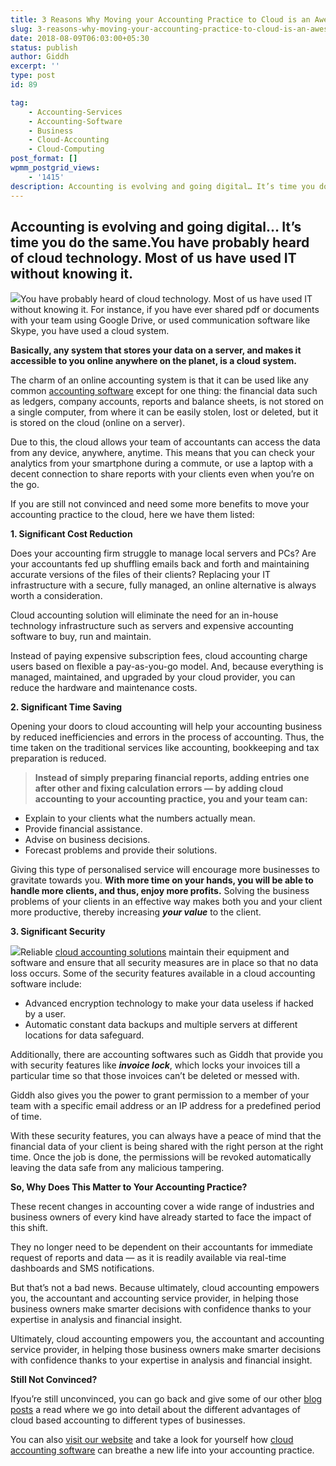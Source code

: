 ```yaml
---
title: 3 Reasons Why Moving your Accounting Practice to Cloud is an Awesome Idea!
slug: 3-reasons-why-moving-your-accounting-practice-to-cloud-is-an-awesome-idea
date: 2018-08-09T06:03:00+05:30
status: publish
author: Giddh
excerpt: ''
type: post
id: 89

tag:
    - Accounting-Services
    - Accounting-Software
    - Business
    - Cloud-Accounting
    - Cloud-Computing
post_format: []
wpmm_postgrid_views:
    - '1415'
description: Accounting is evolving and going digital… It’s time you do the same. You have probably heard of cloud technology. Most of us have used IT without knowing it.
---
```

Accounting is evolving and going digital… It’s time you do the same.You have probably heard of cloud technology. Most of us have used IT without knowing it.
--------------------------------------------------------------------

<img class="wp-block-image size-large" src = "https://miro.medium.com/max/693/1*B5WT7I1l5A-nRyXE-KbkXQ.jpeg" />You have probably heard of cloud technology. Most of us have used IT without knowing it. For instance, if you have ever shared pdf or documents with your team using Google Drive, or used communication software like Skype, you have used a cloud system.

**Basically, any system that stores your data on a server, and makes it accessible to you online anywhere on the planet, is a cloud system.**

The charm of an online accounting system is that it can be used like any common [accounting software](https://giddh.com/) except for one thing: the financial data such as ledgers, company accounts, reports and balance sheets, is not stored on a single computer, from where it can be easily stolen, lost or deleted, but it is stored on the cloud (online on a server).

Due to this, the cloud allows your team of accountants can access the data from any device, anywhere, anytime. This means that you can check your analytics from your smartphone during a commute, or use a laptop with a decent connection to share reports with your clients even when you’re on the go.

If you are still not convinced and need some more benefits to move your accounting practice to the cloud, here we have them listed:

**1. Significant Cost Reduction**

Does your accounting firm struggle to manage local servers and PCs? Are your accountants fed up shuffling emails back and forth and maintaining accurate versions of the files of their clients? Replacing your IT infrastructure with a secure, fully managed, an online alternative is always worth a consideration.

Cloud accounting solution will eliminate the need for an in-house technology infrastructure such as servers and expensive accounting software to buy, run and maintain.

Instead of paying expensive subscription fees, cloud accounting charge users based on flexible a pay-as-you-go model. And, because everything is managed, maintained, and upgraded by your cloud provider, you can reduce the hardware and maintenance costs.

**2. Significant Time Saving**

Opening your doors to cloud accounting will help your accounting business by reduced inefficiencies and errors in the process of accounting. Thus, the time taken on the traditional services like accounting, bookkeeping and tax preparation is reduced.

> **Instead of simply preparing financial reports, adding entries one after other and fixing calculation errors — by adding cloud accounting to your accounting practice, you and your team can:**

- Explain to your clients what the numbers actually mean.
- Provide financial assistance.
- Advise on business decisions.
- Forecast problems and provide their solutions.

Giving this type of personalised service will encourage more businesses to gravitate towards you. **With more time on your hands, you will be able to handle more clients, and thus, enjoy more profits.** Solving the business problems of your clients in an effective way makes both you and your client more productive, thereby increasing ***your value*** to the client.

**3. Significant Security**

<img class="wp-block-image size-large" src = "https://miro.medium.com/max/530/1*EoZ-0mYlZHAgM1AkehokoA.png" />Reliable [cloud accounting solutions](https://giddh.com/) maintain their equipment and software and ensure that all security measures are in place so that no data loss occurs. Some of the security features available in a cloud accounting software include:

- Advanced encryption technology to make your data useless if hacked by a user.
- Automatic constant data backups and multiple servers at different locations for data safeguard.

Additionally, there are accounting softwares such as Giddh that provide you with security features like ***invoice lock***, which locks your invoices till a particular time so that those invoices can’t be deleted or messed with.

Giddh also gives you the power to grant permission to a member of your team with a specific email address or an IP address for a predefined period of time.

With these security features, you can always have a peace of mind that the financial data of your client is being shared with the right person at the right time. Once the job is done, the permissions will be revoked automatically leaving the data safe from any malicious tampering.

**So, Why Does This Matter to Your Accounting Practice?**

These recent changes in accounting cover a wide range of industries and business owners of every kind have already started to face the impact of this shift.

They no longer need to be dependent on their accountants for immediate request of reports and data — as it is readily available via real-time dashboards and SMS notifications.

But that’s not a bad news. Because ultimately, cloud accounting empowers you, the accountant and accounting service provider, in helping those business owners make smarter decisions with confidence thanks to your expertise in analysis and financial insight.

Ultimately, cloud accounting empowers you, the accountant and accounting service provider, in helping those business owners make smarter decisions with confidence thanks to your expertise in analysis and financial insight.

**Still Not Convinced?**

Ifyou’re still unconvinced, you can go back and give some of our other [blog posts](http://blog.giddh.com/) a read where we go into detail about the different advantages of cloud based accounting to different types of businesses.

You can also [visit our website](https://giddh.com/) and take a look for yourself how [cloud accounting software](https://giddh.com/) can breathe a new life into your accounting practice.